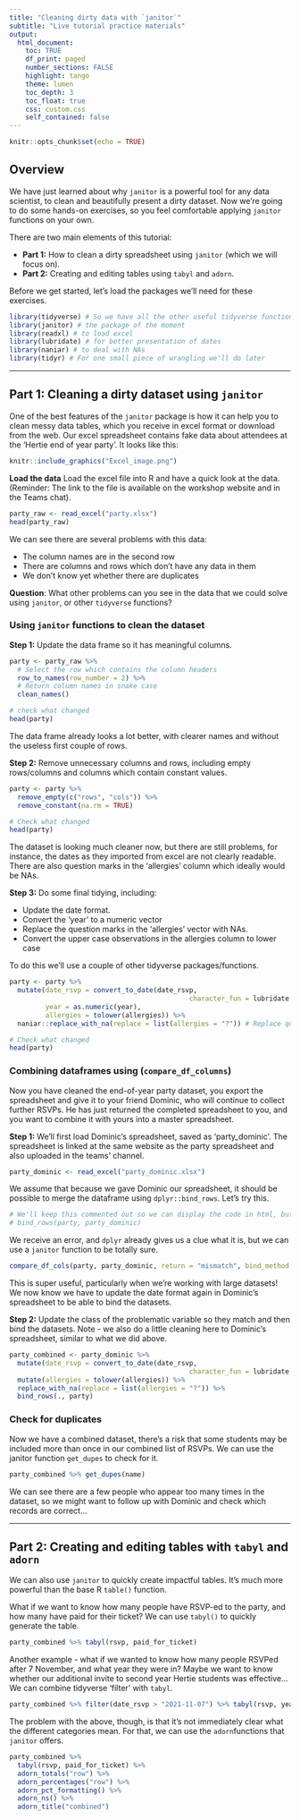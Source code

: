 ---
title: "Cleaning dirty data with `janitor`"
subtitle: "Live tutorial practice materials"
output: 
  html_document:
    toc: TRUE
    df_print: paged
    number_sections: FALSE
    highlight: tango
    theme: lumen
    toc_depth: 3
    toc_float: true
    css: custom.css 
    self_contained: false
---

```{r setup, include=FALSE}
knitr::opts_chunk$set(echo = TRUE)
```

## Overview

We have just learned about why `janitor` is a powerful tool for any data scientist, to clean and beautifully present a dirty dataset. Now we're going to do some hands-on exercises, so you feel comfortable applying `janitor` functions on your own.

There are two main elements of this tutorial:

* **Part 1:** How to clean a dirty spreadsheet using `janitor` (which we will focus on).
* **Part 2:** Creating and editing tables using `tabyl` and `adorn`.

Before we get started, let's load the packages we'll need for these exercises.

```{r, echo = TRUE, message=F, warning =FALSE}
library(tidyverse) # So we have all the other useful tidyverse functions
library(janitor) # the package of the moment
library(readxl) # to load excel
library(lubridate) # for better presentation of dates
library(naniar) # to deal with NAs
library(tidyr) # For one small piece of wrangling we'll do later
```

---

## Part 1: Cleaning a dirty dataset using `janitor`

One of the best features of the `janitor` package is how it can help you to clean messy data tables, which you receive in excel format or download from the web. Our excel spreadsheet contains fake data about attendees at the 'Hertie end of year party'. It looks like this:


```{r, fig.align='center', echo=F, out.width = "100%"}
knitr::include_graphics("Excel_image.png")
```

**Load the data** Load the excel file into R and have a quick look at the data. 
(Reminder: The link to the file is available on the workshop website and in the Teams chat).

```{r}
party_raw <- read_excel("party.xlsx")
head(party_raw)
```

We can see there are several problems with this data:

* The column names are in the second row 
* There are columns and rows which don't have any data in them
* We don't know yet whether there are duplicates

**Question**: What other problems can you see in the data that we could solve using `janitor`, or other `tidyverse` functions?

### Using `janitor` functions to clean the dataset

**Step 1:** Update the data frame so it has meaningful columns.

```{r}
party <- party_raw %>% 
  # Select the row which contains the column headers
  row_to_names(row_number = 2) %>%  
  # Return column names in snake case
  clean_names() 

# check what changed
head(party)
```

The data frame already looks a lot better, with clearer names and without the useless first couple of rows.

**Step 2:** Remove unnecessary columns and rows, including empty rows/columns and columns which contain constant values.

```{r}
party <- party %>%
  remove_empty(c("rows", "cols")) %>%
  remove_constant(na.rm = TRUE)

# Check what changed
head(party)
```

The dataset is looking much cleaner now, but there are still problems, for instance, the dates as they imported from excel are not clearly readable. There are also question marks in the 'allergies' column which ideally would be NAs.

**Step 3:** Do some final tidying, including:

* Update the date format. 
* Convert the 'year' to a numeric vector 
* Replace the question marks in the 'allergies' vector with NAs.
* Convert the upper case observations in the allergies column to lower case

To do this we'll use a couple of other tidyverse packages/functions.
```{r}
party <- party %>% 
  mutate(date_rsvp = convert_to_date(date_rsvp,
                                             character_fun = lubridate::dmy),
         year = as.numeric(year),
         allergies = tolower(allergies)) %>%
  naniar::replace_with_na(replace = list(allergies = "?")) # Replace question marks with NAs

# Check what changed
head(party)
```

### Combining dataframes using (`compare_df_columns`)

Now you have cleaned the end-of-year party dataset, you export the spreadsheet and give it to your friend Dominic, who will continue to collect further RSVPs. He has just returned the completed spreadsheet to you, and you want to combine it with yours into a master spreadsheet.

**Step 1:** We'll first load Dominic's spreadsheet, saved as 'party_dominic'. The spreadsheet is linked at the same website as the party spreadsheet and also uploaded in the teams' channel. 

```{r}
party_dominic <- read_excel("party_dominic.xlsx") 
```

We assume that because we gave Dominic our spreadsheet, it should be possible to merge the dataframe using `dplyr::bind_rows`. Let's try this. 

```{r}
# We'll keep this commented out so we can display the code in html, but you can un-comment it to see the error for yourself.
# bind_rows(party, party_dominic)
```

We receive an error, and `dplyr` already gives us a clue what it is, but we can use a `janitor` function to be totally sure.

```{r}
compare_df_cols(party, party_dominic, return = "mismatch", bind_method = "rbind")
```

This is super useful, particularly when we're working with large datasets! We now know we have to update the date format again in Dominic's spreadsheet to be able to bind the datasets. 

**Step 2:** Update the class of the problematic variable so they match and then bind the datasets.
Note - we also do a little cleaning here to Dominic's spreadsheet, similar to what we did above.

```{r}
party_combined <- party_dominic %>%
  mutate(date_rsvp = convert_to_date(date_rsvp,
                                             character_fun = lubridate::mdy)) %>%
  mutate(allergies = tolower(allergies)) %>%
  replace_with_na(replace = list(allergies = "?")) %>%
  bind_rows(., party)

```

### Check for duplicates

Now we have a combined dataset, there's a risk that some students may be included more than once in our combined list of RSVPs. We can use the janitor function `get_dupes` to check for it.

```{r}
party_combined %>% get_dupes(name)
```

We can see there are a few people who appear too many times in the dataset, so we might want to follow up with Dominic and check which records are correct...

---

## Part 2: Creating and editing tables with `tabyl` and `adorn`

We can also use `janitor` to quickly create impactful tables. It's much more powerful than the base R `table()` function.

What if we want to know how many people have RSVP-ed to the party, and how many have paid for their ticket? We can use `tabyl()` to quickly generate the table.

```{r}
party_combined %>% tabyl(rsvp, paid_for_ticket)
```

Another example - what if we wanted to know how many people RSVPed after 7 November, and what year they were in? Maybe we want to know whether our additional invite to second year Hertie students was effective...We can combine tidyverse 'filter' with `tabyl`.
```{r}
party_combined %>% filter(date_rsvp > "2021-11-07") %>% tabyl(rsvp, year)
```

The problem with the above, though, is that it's not immediately clear what the different categories mean. For that, we can use the `adorn`functions that `janitor` offers. 

```{r}
party_combined %>%
  tabyl(rsvp, paid_for_ticket) %>%
  adorn_totals("row") %>%
  adorn_percentages("row") %>%
  adorn_pct_formatting() %>%
  adorn_ns() %>%
  adorn_title("combined")
```
